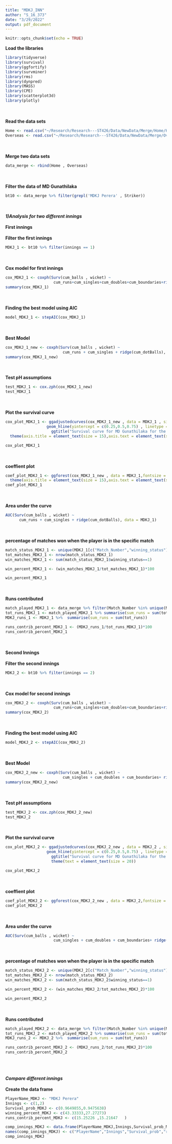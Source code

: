 ```yaml
---
title: "MDKJ_INN"
author: "S_16_373"
date: "3/29/2022"
output: pdf_document
---
```


```r
knitr::opts_chunk$set(echo = TRUE)
```

**Load the libraries**
```r
library(tidyverse)
library(survival)
library(ggfortify)
library(survminer)
library(rms)
library(dynpred)
library(MASS)
library(CPE)
library(scatterplot3d)
library(plotly)
```
\
\
**Read the data sets**
```r
Home <- read.csv("~/Research/Research---ST426/Data/NewData/Merge/Home/Home.csv")
Overseas <- read.csv("~/Research/Research---ST426/Data/NewData/Merge/Overseas/Overseas.csv")
```
\
\
**Merge two data sets**
```r
data_merge <- rbind(Home , Overseas)
```
\
\
**Filter the data of MD Gunathilaka**
```r
bt10 <- data_merge %>% filter(grepl('MDKJ Perera' , Striker))
```
\
\
***1)Analysis for two different innings***
\
\
**First innings**
\
\
**Filter the first innings**
```r
MDKJ_1 <- bt10 %>% filter(innings == 1)
```
\
\
**Cox model for first innings**
```r
cox_MDKJ_1 <- coxph(Surv(cum_balls , wicket) ~ 
                     cum_runs+cum_singles+cum_doubles+cum_boundaries+ridge(cum_dotBalls), data = MDKJ_1)
summary(cox_MDKJ_1)
```
\
\
**Finding the best model using AIC**
```r
model_MDKJ_1 <- stepAIC(cox_MDKJ_1)
```
\
\
**Best Model**
```r
cox_MDKJ_1_new <- coxph(Surv(cum_balls , wicket) ~ 
                         cum_runs + cum_singles + ridge(cum_dotBalls), data = MDKJ_1)
summary(cox_MDKJ_1_new)
```
\
\
**Test pH assumptions**
```r
test_MDKJ_1 <- cox.zph(cox_MDKJ_1_new)
test_MDKJ_1
```
\
\
**Plot the survival curve**
```r
cox_plot_MDKJ_1 <- ggadjustedcurves(cox_MDKJ_1_new , data = MDKJ_1 , size = 2,ggtheme = theme_survminer()) + 
                  geom_hline(yintercept = c(0.25,0.5,0.75) , linetype = "dashed") +xlim(0,80) +
                    ggtitle("Survival curve for MD Gunathilaka for the first innings") + 
  theme(axis.title = element_text(size = 15),axis.text = element_text(size = 14))

cox_plot_MDKJ_1
```
\
\
**coeffient plot**
```r
coef_plot_MDKJ_1 <- ggforest(cox_MDKJ_1_new , data = MDKJ_1,fontsize = 1.2) + 
  theme(axis.title = element_text(size = 15),axis.text = element_text(size = 14))
coef_plot_MDKJ_1
```
\
\
**Area under the curve**
```r
AUC(Surv(cum_balls , wicket) ~ 
      cum_runs + cum_singles + ridge(cum_dotBalls), data = MDKJ_1)
```
\
\
**percentage of matches won when the player is in the specific match**
```r
match_status_MDKJ_1 <- unique(MDKJ_1[c("Match_Number","winning_status")])
tot_matches_MDKJ_1 <- nrow(match_status_MDKJ_1)
win_matches_MDKJ_1 <- sum(match_status_MDKJ_1$winning_status==1)

win_percent_MDKJ_1 <- (win_matches_MDKJ_1/tot_matches_MDKJ_1)*100

win_percent_MDKJ_1
```
\
\
**Runs contributed**
```r
match_played_MDKJ_1 <- data_merge %>% filter(Match_Number %in% unique(MDKJ_1$Match_Number))
tot_runs_MDKJ_1 <- match_played_MDKJ_1 %>% summarise(sum_runs = sum(tot_runs))
MDKJ_runs_1 <- MDKJ_1 %>%  summarise(sum_runs = sum(tot_runs))

runs_contrib_percent_MDKJ_1 <- (MDKJ_runs_1/tot_runs_MDKJ_1)*100
runs_contrib_percent_MDKJ_1
```
\
\
**Second Innings**
\
\
**Filter the second innings**
```r
MDKJ_2 <- bt10 %>% filter(innings == 2)
```
\
\
**Cox model for second innings**
```r
cox_MDKJ_2 <- coxph(Surv(cum_balls , wicket) ~ 
                     cum_runs+cum_singles+cum_doubles+cum_boundaries+ridge(cum_dotBalls), data = MDKJ_2)
summary(cox_MDKJ_2)
```
\
\
**Finding the best model using AIC**
```r
model_MDKJ_2 <- stepAIC(cox_MDKJ_2)
```
\
\
**Best Model**
```r
cox_MDKJ_2_new <- coxph(Surv(cum_balls , wicket) ~ 
                         cum_singles + cum_doubles + cum_boundaries+ ridge(cum_dotBalls), data = MDKJ_2)
summary(cox_MDKJ_2_new)
```
\
\
**Test pH assumptions**
```r
test_MDKJ_2 <- cox.zph(cox_MDKJ_2_new)
test_MDKJ_2
```
\
\
**Plot the survival curve**
```r
cox_plot_MDKJ_2 <- ggadjustedcurves(cox_MDKJ_2_new , data = MDKJ_2 , size = 2,ggtheme = theme_survminer()) + 
                  geom_hline(yintercept = c(0.25,0.5,0.75) , linetype = "dashed")  +
                    ggtitle("Survival curve for MD Gunathilaka for the second innings") +
                    theme(text = element_text(size = 20))

cox_plot_MDKJ_2
```
\
\
**coeffient plot**
```r
coef_plot_MDKJ_2 <- ggforest(cox_MDKJ_2_new , data = MDKJ_2,fontsize = 1.2)
coef_plot_MDKJ_2
```
\
\
**Area under the curve**
```r
AUC(Surv(cum_balls , wicket) ~ 
                     cum_singles + cum_doubles + cum_boundaries+ ridge(cum_dotBalls), data = MDKJ_2)
```
\
\
**percentage of matches won when the player is in the specific match**
```r
match_status_MDKJ_2 <- unique(MDKJ_2[c("Match_Number","winning_status")])
tot_matches_MDKJ_2 <- nrow(match_status_MDKJ_2)
win_matches_MDKJ_2 <- sum(match_status_MDKJ_2$winning_status==1)

win_percent_MDKJ_2 <- (win_matches_MDKJ_2/tot_matches_MDKJ_2)*100

win_percent_MDKJ_2
```
\
\
**Runs contributed**
```r
match_played_MDKJ_2 <- data_merge %>% filter(Match_Number %in% unique(MDKJ_2$Match_Number))
tot_runs_MDKJ_2 <- match_played_MDKJ_2 %>% summarise(sum_runs = sum(tot_runs))
MDKJ_runs_2 <- MDKJ_2 %>%  summarise(sum_runs = sum(tot_runs))

runs_contrib_percent_MDKJ_2 <- (MDKJ_runs_2/tot_runs_MDKJ_2)*100
runs_contrib_percent_MDKJ_2
```
\
\
\
***Compare different innings***
\
\
**Create the data frame**
```r
PlayerName_MDKJ <- "MDKJ Perera"
Innings <- c(1,2)
Survival_prob_MDKJ <- c(0.9649855,0.9475638)
winning_percent_MDKJ <- c(43.33333,27.27273)
runs_contrib_percent_MDKJ <- c(15.25226	,15.21647	)

comp_innings_MDKJ <- data.frame(PlayerName_MDKJ,Innings,Survival_prob_MDKJ,runs_contrib_percent_MDKJ,winning_percent_MDKJ)
names(comp_innings_MDKJ) <- c("PlayerName","Innings","Survival_prob","runs_contrib_percent","winning_percent")
comp_innings_MDKJ
```
\
\
\